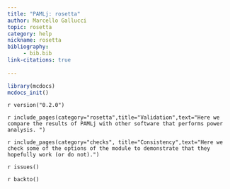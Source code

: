 ```yaml
---
title: "PAMLj: rosetta"
author: Marcello Gallucci
topic: rosetta
category: help
nickname: rosetta
bibliography: 
     - bib.bib
link-citations: true
        
---
```



```r
library(mcdocs)
mcdocs_init()
```




`r version("0.2.0")` 


`r include_pages(category="rosetta",title="Validation",text="Here we compare the results of PAMLj with other software that performs power analysis. ")`


`r include_pages(category="checks", title="Consistency",text="Here we check some of the options of the module to demonstrate that they hopefully work (or do not).")`


`r issues()`


`r backto()`